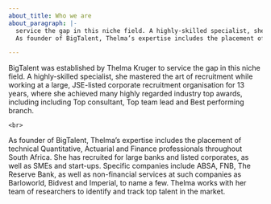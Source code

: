 ```yaml
---
about_title: Who we are
about_paragraph: |-
  service the gap in this niche field. A highly-skilled specialist, she mastered the art of recruitment while working at a large, JSE-listed corporate recruitment organisation for 13 years, where she achieved many highly regarded industry top awards, including including Top consultant, Top team lead and Best performing branch.
  As founder of BigTalent, Thelma’s expertise includes the placement of technical Quantitative, Actuarial and Finance professionals throughout South Africa. She has recruited for large banks and listed corporates, as well as SMEs and start-ups. Specific companies include ABSA, FNB, The Reserve Bank, as well as non-financial services at such companies as Barloworld, Bidvest and Imperial, to name a few. Thelma works with her team of researchers to identify and track top talent in the market.

---
```

BigTalent was established by Thelma Kruger to service the gap in this niche field. A highly-skilled specialist, she mastered the art of recruitment while working at a large, JSE-listed corporate recruitment organisation for 13 years, where she achieved many highly regarded industry top awards, including including Top consultant, Top team lead and Best performing branch.

    <br>

As founder of BigTalent, Thelma’s expertise includes the placement of technical Quantitative, Actuarial and Finance professionals throughout South Africa. She has recruited for large banks and listed corporates, as well as SMEs and start-ups. Specific companies include ABSA, FNB, The Reserve Bank, as well as non-financial services at such companies as Barloworld, Bidvest and Imperial, to name a few. Thelma works with her team of researchers to identify and track top talent in the market.